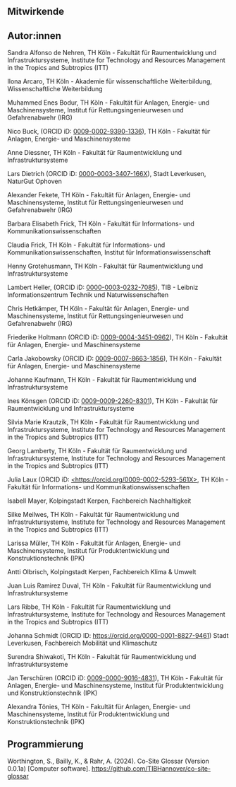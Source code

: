 ::: {.paragraph-spaces}
# Mitwirkende

## Autor:innen 

Sandra Alfonso de Nehren, TH Köln - Fakultät für Raumentwicklung und
Infrastruktursysteme, Institute for Technology and Resources Management
in the Tropics and Subtropics (ITT)

Ilona Arcaro, TH Köln - Akademie für wissenschaftliche Weiterbildung,
Wissenschaftliche Weiterbildung

Muhammed Enes Bodur, TH Köln - Fakultät für Anlagen, Energie- und
Maschinensysteme, Institut für Rettungsingenieurwesen und Gefahrenabwehr
(IRG)

Nico Buck, (ORCID iD:
[0009-0002-9390-1336](https://orcid.org/0009-0002-9390-1336)), TH Köln -
Fakultät für Anlagen, Energie- und Maschinensysteme

Anne Diessner, TH Köln - Fakultät für Raumentwicklung und
Infrastruktursysteme

Lars Dietrich (ORCID iD:
[0000-0003-3407-166X](https://orcid.org/0000-0003-3407-166X)), Stadt
Leverkusen, NaturGut Ophoven

Alexander Fekete, TH Köln - Fakultät für Anlagen, Energie- und
Maschinensysteme, Institut für Rettungsingenieurwesen und Gefahrenabwehr
(IRG)

Barbara Elisabeth Frick, TH Köln - Fakultät für Informations- und
Kommunikationswissenschaften

Claudia Frick, TH Köln - Fakultät für Informations- und
Kommunikationswissenschaften, Institut für Informationswissenschaft

Henny Grotehusmann, TH Köln - Fakultät für Raumentwicklung und
Infrastruktursysteme

Lambert Heller, (ORCID iD:
[0000-0003-0232-7085](https://orcid.org/0000-0003-0232-7085)), TIB -
Leibniz Informationszentrum Technik und Naturwissenschaften

Chris Hetkämper, TH Köln - Fakultät für Anlagen, Energie- und
Maschinensysteme, Institut für Rettungsingenieurwesen und Gefahrenabwehr
(IRG)

Friederike Holtmann (ORCID iD:
[0009-0004-3451-0962](https://orcid.org/0009-0004-3451-0962)), TH Köln -
Fakultät für Anlagen, Energie- und Maschinensysteme

Carla Jakobowsky (ORCID iD:
[0009-0007-8663-1856](https://orcid.org/0009-0007-8663-1856)), TH Köln -
Fakultät für Anlagen, Energie- und Maschinensysteme

Johanne Kaufmann, TH Köln - Fakultät für Raumentwicklung und
Infrastruktursysteme

Ines Könsgen (ORCID iD:
[0009-0009-2260-8301](https://orcid.org/0009-0009-2260-8301)), TH Köln -
Fakultät für Raumentwicklung und Infrastruktursysteme

Silvia Marie Krautzik, TH Köln - Fakultät für Raumentwicklung und
Infrastruktursysteme, Institute for Technology and Resources Management
in the Tropics and Subtropics (ITT)

Georg Lamberty, TH Köln - Fakultät für Raumentwicklung und
Infrastruktursysteme, Institute for Technology and Resources Management
in the Tropics and Subtropics (ITT)

Julia Laux (ORCID iD:
[<https://orcid.org/0009-0002-5293-561X>](http://0009-0002-5293-561X),
TH Köln - Fakultät für Informations- und Kommunikationswissenschaften

Isabell Mayer, Kolpingstadt Kerpen, Fachbereich Nachhaltigkeit

Silke Meilwes, TH Köln - Fakultät für Raumentwicklung und
Infrastruktursysteme, Institute for Technology and Resources Management
in the Tropics and Subtropics (ITT)

Larissa Müller, TH Köln - Fakultät für Anlagen, Energie- und
Maschinensysteme, Institut für Produktentwicklung und
Konstruktionstechnik (IPK)

Antti Olbrisch, Kolpingstadt Kerpen, Fachbereich Klima & Umwelt

Juan Luis Ramirez Duval, TH Köln - Fakultät für Raumentwicklung und
Infrastruktursysteme

Lars Ribbe, TH Köln - Fakultät für Raumentwicklung und
Infrastruktursysteme, Institute for Technology and Resources Management
in the Tropics and Subtropics (ITT)

Johanna Schmidt (ORCID ID: <https://orcid.org/0000-0001-8827-9461>)
Stadt Leverkusen, Fachbereich Mobilität und Klimaschutz

Surendra Shiwakoti, TH Köln - Fakultät für Raumentwicklung und
Infrastruktursysteme

Jan Terschüren (ORCID iD:
[0009-0000-9016-4831](https://orcid.org/0009-0000-9016-4831)), TH Köln -
Fakultät für Anlagen, Energie- und Maschinensysteme, Institut für
Produktentwicklung und Konstruktionstechnik (IPK)

Alexandra Tönies, TH Köln - Fakultät für Anlagen, Energie- und
Maschinensysteme, Institut für Produktentwicklung und
Konstruktionstechnik (IPK)

## Programmierung

Worthington, S., Bailly, K., & Rahr, A. (2024). Co-Site Glossar (Version
0.0.1a) \[Computer software\].
<https://github.com/TIBHannover/co-site-glossar>
:::